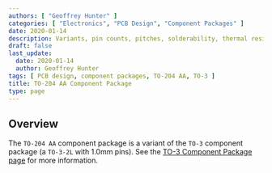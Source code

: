 ```yaml
---
authors: [ "Geoffrey Hunter" ]
categories: [ "Electronics", "PCB Design", "Component Packages" ]
date: 2020-01-14
description: Variants, pin counts, pitches, solderability, thermal resistances, dimensions, land patterns, 3D models and more info for the TO-204 AA component package.
draft: false
last_update:
  date: 2020-01-14
  author: Geoffrey Hunter
tags: [ PCB design, component packages, TO-204 AA, TO-3 ]
title: TO-204 AA Component Package
type: page
---
```


## Overview

The `TO-204 AA` component package is a variant of the `TO-3` component package (a `TO-3-2L` with 1.0mm pins). See the [TO-3 Component Package page](../to-3-component-package) for more information.